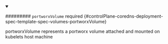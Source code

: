 


<details className="config-field" data-expandable="true" open>
<summary>

######### `portworxVolume` <span className="config-field-required" data-required="false">required</span> <span className="config-field-type"></span> <span className="config-field-default"></span> <span className="config-field-enum"></span> {#controlPlane-coredns-deployment-spec-template-spec-volumes-portworxVolume}

portworxVolume represents a portworx volume attached and mounted on kubelets host machine

</summary>

<PartialPortworxvolumereference />


</details>
